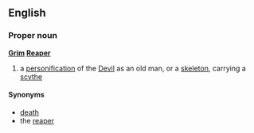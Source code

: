 ==English==
===Proper noun===
'''[[grim|Grim]] [[reaper|Reaper]]'''

# a [[personification]] of the [[Devil]] as an old man, or a [[skeleton]], carrying a [[scythe]]

====Synonyms====
*[[death]]
*the [[reaper]]